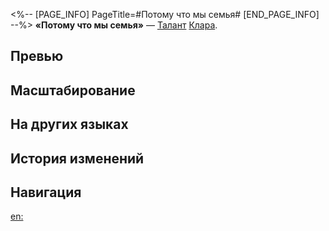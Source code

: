 <%-- [PAGE_INFO]
PageTitle=#Потому что мы семья#
[END_PAGE_INFO] --%>
{{Навык Инфобокс
|Название         = Потому что мы семья
|Изображение      = Навык Потому что мы семья.png
|Персонаж         = Клара
|Тип              = Талант
|Тэг              = Одиночная атака
|УронСтойк        = 10 (основная цель)<br />10
|ЭнергияГен       = 5
|Энергия          = 
|Длительность     = 
|Описание         = Под защитой Сварога получаемый Кларой урон понижается на 10%. Сварог помечает противников, атакующих Клару, Меткой контратаки и проводит {{Доп эффект|Контратаку}}, которая наносит физический урон, равный {{Цвет|Выделенный|80%—176%}} от силы атаки Клары.
|Свойство1        = 
|Масштабирование1 = 
}}
'''«Потому что мы семья»''' — [[Талант]] [[Клара]].

==Превью==
{{Превью
|Файл = Потому что мы семья Превью
}}

==Масштабирование==
{{Масштабирование навыка
|80%;88%;96%;104%;112%;120%;130%;140%;150%;160%;168%;176%;184%;192%;200%
}}

==На других языках==
{{На других языках
|en   = Because We're Family
|zhs  = 因为我们是家人
|zht  = 因為我們是家人
|ja   = {{Rubi|家族|かぞく}}なんだから
|ko   = 우리는 가족이니까
|es   = Porque somos familia
|fr   = Parce qu'on est une famille
|ru   = Потому что мы семья
|th   = Because We're Family
|vi   = Vì Chúng Ta Là Người Một Nhà
|de   = Weil wir eine Familie sind
|id   = Because We're Family
|pt   = Porque Somos Uma Família
}}

==История изменений==
{{История изменений|3.5}}

==Навигация==
{{Навык Навбокс|Клара}}

[[en:]]